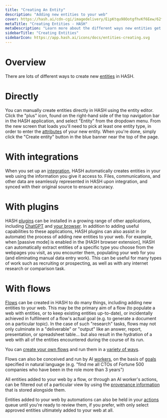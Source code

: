 ```yaml
---
title: "Creating An Entity"
description: "Adding new entities to your web"
cover: https://hash.ai/cdn-cgi/imagedelivery/EipKtqu98OotgfhvKf6Eew/62f008f4-e749-4a7b-1962-eede84307600/public
metaTitle: "Creating Entities - HASH"
metaDescription: "Learn more about the different ways new entities get created in HASH and which ones are best-suited to your case"
sidebarTitle: "Creating Entities"
sidebarIcon: https://app.hash.ai/icons/docs/entities-creating.svg
---
```


# Overview

There are lots of different ways to create new [entities](/guide/entities) in HASH.

# Directly

You can manually create entities directly in HASH using the entity editor. Click the "plus" icon, found on the right-hand side of the top navigation bar in the HASH application, and select "Entity" from the dropdown menu. From the new screen that loads you'll need to pick at least one entity type, in order to enter the [attributes](/guide/entities/attributes) of your new entity. When you're done, simply click the "Create entity" button in the blue banner near the top of the page.

# With integrations

When you set up an [integration](/guide/integrations), HASH automatically creates entities in your web using the information you give it access to. Files, communications, and other data are seamlessly represented in HASH upon integration, and synced with their original source to ensure accuracy.

# With plugins

HASH [plugins](/guide/plugins) can be installed in a growing range of other applications, including [ChatGPT](/guide/plugins#hashgpt) and [your browser](/guide/plugins#browsers). In addition to adding useful capabilities to these applications, HASH plugins can also assist in (or automate) the process of adding new entities to your web. For example, when [passive mode] is enabled in the [HASH browser extension], HASH can automatically extract entities of a specific type you choose from the webpages you visit, as you encounter them, populating your web for you (and eliminating manual data entry work). This can be useful for many types of work such as recruiting or prospecting, as well as with any internet research or comparison task.

# With flows

[Flows](/guide/flows) can be created in HASH to do many things, including adding new entities to your web. This may be the primary aim of a flow (to populate a web with entities, or to keep existing entities up-to-date), or incidentally achieved in fulfilment of a flow's actual goal (e.g. to generate a document on a particular topic). In the case of such "research" tasks, flows may not only culminate in a "deliverable" or "output" like an answer, report, presentation, or spreadsheet table... but also result in the hydration of a web with all of the entities encountered during the course of its run.

You can [create your own flows](/guide/flows/creating) and run them in a [variety of ways](/guide/flows#runs).

Flows can also be conceived and run by AI [workers](/guide/workers), on the basis of [goals](/guide/workers/goals) specified in natural language (e.g. "find me all CTOs of Fortune 500 companies who have been in the role more than 3 years")

All entities added to your web by a flow, or through an AI worker's actions, can be filtered out of a particular view by using the [provenance information](/guide/webs/history) that is stored alongside them.

Entities added to your web by automations can also be held in your [actions](/guide/flows/actions) queue until you're ready to review them, if you prefer, with only select approved entities ultimately added to your web at all.
